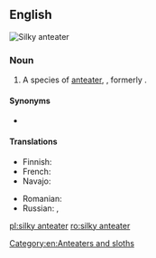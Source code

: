==English==
[[Image:Silky anteater.jpg|thumb|Silky anteater]]
{{wikipedia}}
{{wikispecies|Cyclopes didactylus}}
===Noun===
{{en-noun|head=[[silky]] [[anteater]]}}

# A species of [[anteater]], {{taxlink|Cyclopes didactylus|species|noshow=1}}, formerly {{taxlink|Myrmecophaga didactyla|species|noshow=1}}.

====Synonyms====
* {{vern|pygmy anteater|pedia=1}}

====Translations====
{{trans-top|Cyclopes didactylus}}
* Finnish: {{t|fi|pikkumuurahaiskarhu}}
* French: {{t+|fr|myrmidon|m}}
* Navajo: {{t|nv|wóláchííʼ yildeełíchilí}}
{{trans-mid}}
* Romanian: {{t|ro|furnicar pitic|m}}
* Russian: {{t|ru|ка́рликовый муравье́д|m}}, {{t|ru|двупа́лый муравье́д|m}}
{{trans-bottom}}

[[Category:en:Anteaters and sloths]]

[[pl:silky anteater]]
[[ro:silky anteater]]
